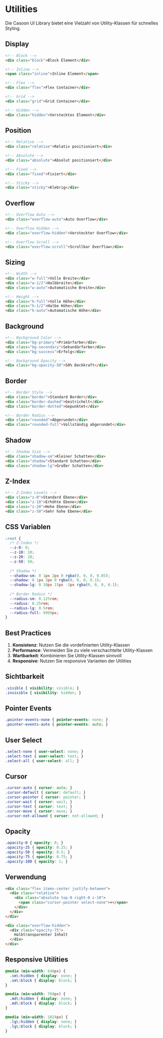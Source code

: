 # Utilities

Die Casoon UI Library bietet eine Vielzahl von Utility-Klassen für schnelles Styling.

## Display

```html
<!-- Block -->
<div class="block">Block Element</div>

<!-- Inline -->
<span class="inline">Inline Element</span>

<!-- Flex -->
<div class="flex">Flex Container</div>

<!-- Grid -->
<div class="grid">Grid Container</div>

<!-- Hidden -->
<div class="hidden">Verstecktes Element</div>
```

## Position

```html
<!-- Relative -->
<div class="relative">Relativ positioniert</div>

<!-- Absolute -->
<div class="absolute">Absolut positioniert</div>

<!-- Fixed -->
<div class="fixed">Fixiert</div>

<!-- Sticky -->
<div class="sticky">Klebrig</div>
```

## Overflow

```html
<!-- Overflow Auto -->
<div class="overflow-auto">Auto Overflow</div>

<!-- Overflow Hidden -->
<div class="overflow-hidden">Versteckter Overflow</div>

<!-- Overflow Scroll -->
<div class="overflow-scroll">Scrollbar Overflow</div>
```

## Sizing

```html
<!-- Width -->
<div class="w-full">Volle Breite</div>
<div class="w-1/2">Halbbreite</div>
<div class="w-auto">Automatische Breite</div>

<!-- Height -->
<div class="h-full">Volle Höhe</div>
<div class="h-1/2">Halbe Höhe</div>
<div class="h-auto">Automatische Höhe</div>
```

## Background

```html
<!-- Background Color -->
<div class="bg-primary">Primärfarbe</div>
<div class="bg-secondary">Sekundärfarbe</div>
<div class="bg-success">Erfolg</div>

<!-- Background Opacity -->
<div class="bg-opacity-50">50% Deckkraft</div>
```

## Border

```html
<!-- Border Style -->
<div class="border">Standard Border</div>
<div class="border-dashed">Gestrichelt</div>
<div class="border-dotted">Gepunktet</div>

<!-- Border Radius -->
<div class="rounded">Abgerundet</div>
<div class="rounded-full">Vollständig abgerundet</div>
```

## Shadow

```html
<!-- Shadow Size -->
<div class="shadow-sm">Kleiner Schatten</div>
<div class="shadow">Standard Schatten</div>
<div class="shadow-lg">Großer Schatten</div>
```

## Z-Index

```html
<!-- Z-Index Levels -->
<div class="z-0">Standard Ebene</div>
<div class="z-10">Erhöhte Ebene</div>
<div class="z-20">Hohe Ebene</div>
<div class="z-50">Sehr hohe Ebene</div>
```

## CSS Variablen

```css
:root {
  /* Z-Index */
  --z-0: 0;
  --z-10: 10;
  --z-20: 20;
  --z-50: 50;
  
  /* Shadow */
  --shadow-sm: 0 1px 2px 0 rgba(0, 0, 0, 0.05);
  --shadow: 0 1px 3px 0 rgba(0, 0, 0, 0.1);
  --shadow-lg: 0 10px 15px -3px rgba(0, 0, 0, 0.1);
  
  /* Border Radius */
  --radius-sm: 0.125rem;
  --radius: 0.25rem;
  --radius-lg: 0.5rem;
  --radius-full: 9999px;
}
```

## Best Practices

1. **Konsistenz**: Nutzen Sie die vordefinierten Utility-Klassen
2. **Performance**: Vermeiden Sie zu viele verschachtelte Utility-Klassen
3. **Wartbarkeit**: Kombinieren Sie Utility-Klassen sinnvoll
4. **Responsive**: Nutzen Sie responsive Varianten der Utilities

## Sichtbarkeit

```css
.visible { visibility: visible; }
.invisible { visibility: hidden; }
```

## Pointer Events

```css
.pointer-events-none { pointer-events: none; }
.pointer-events-auto { pointer-events: auto; }
```

## User Select

```css
.select-none { user-select: none; }
.select-text { user-select: text; }
.select-all { user-select: all; }
```

## Cursor

```css
.cursor-auto { cursor: auto; }
.cursor-default { cursor: default; }
.cursor-pointer { cursor: pointer; }
.cursor-wait { cursor: wait; }
.cursor-text { cursor: text; }
.cursor-move { cursor: move; }
.cursor-not-allowed { cursor: not-allowed; }
```

## Opacity

```css
.opacity-0 { opacity: 0; }
.opacity-25 { opacity: 0.25; }
.opacity-50 { opacity: 0.5; }
.opacity-75 { opacity: 0.75; }
.opacity-100 { opacity: 1; }
```

## Verwendung

```html
<div class="flex items-center justify-between">
  <div class="relative">
    <div class="absolute top-0 right-0 z-10">
      <span class="cursor-pointer select-none">×</span>
    </div>
  </div>
</div>

<div class="overflow-hidden">
  <div class="opacity-75">
    Halbtransparenter Inhalt
  </div>
</div>
```

## Responsive Utilities

```css
@media (min-width: 640px) {
  .sm\:hidden { display: none; }
  .sm\:block { display: block; }
}

@media (min-width: 768px) {
  .md\:hidden { display: none; }
  .md\:block { display: block; }
}

@media (min-width: 1024px) {
  .lg\:hidden { display: none; }
  .lg\:block { display: block; }
}
``` 